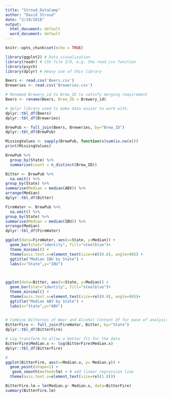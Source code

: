 ```yaml
---
title: "Stroud_DataCamp"
author: "David Stroud"
date: "2/19/2018"
output:
  html_document: default
  word_document: default
---
```


```r
knitr::opts_chunk$set(echo = TRUE)
```

```r
library(ggplot2) # Data visualization
library(readr) # CSV file I/O, e.g. the read_csv function
library(psych)
library(dplyr) # Heavy use of this library
```

```r
Beers <- read.csv('Beers.csv')
Breweries <- read.csv('Breweries.csv')
```

```r
# Renamed Brewery_id to Brew_ID to satisfy merging requirement
Beers <- rename(Beers, Brew_ID = Brewery_id)
```

```r
# dplyr library used to make data easier to work with.
dplyr::tbl_df(Beers)
dplyr::tbl_df(Breweries)
```

```r
BrewPub <- full_join(Beers, Breweries, by="Brew_ID")
dplyr::tbl_df(BrewPub)
```

```r
MissingValues <- sapply(BrewPub, function(x)sum(is.na(x)))
print(MissingValues)
```

```r
BrewPub %>%
  group_by(State) %>%
  summarise(count = n_distinct(Brew_ID))
```

```r
Bitter <- BrewPub %>%
  na.omit() %>%
group_by(State) %>%
summarise(Median = median(ABV)) %>%
arrange(Median)
dplyr::tbl_df(Bitter)
```

```r
FireWater <- BrewPub %>%
  na.omit() %>%
group_by(State) %>%
summarise(Median = median(IBU)) %>%
arrange(Median)
dplyr::tbl_df(FireWater)
```

```r
ggplot(data=FireWater, aes(x=State, y=Median)) +
  geom_bar(stat="identity", fill="steelblue")+
  theme_minimal() +
  theme(axis.text.x=element_text(size=rel(0.8), angle=90)) +
  ggtitle("Median IBU by State") +
  labs(x="State",y="IBU")

  
```



```r
ggplot(data=Bitter, aes(x=State, y=Median)) +
  geom_bar(stat="identity", fill="steelblue")+
  theme_minimal() +
  theme(axis.text.x=element_text(size=rel(0.8), angle=90))+
  ggtitle("Median ABV by State") +
  labs(x="State",y="ABV")
  
```

```r
# Combine Bitternes of Beer and Alcohol Content df for ease of analysis
BitterFire <- full_join(FireWater, Bitter, by="State")
dplyr::tbl_df(BitterFire)
```

```r
# Log transform to allow a better fit for the data
BitterFire$Median.x <- log(BitterFire$Median.x)
dplyr::tbl_df(BitterFire)
```

```r
# 
ggplot(BitterFire, aes(x=Median.x, y= Median.y)) +
  geom_point(shape=1) +
   geom_smooth(method=lm) + # add linear regression line
  theme(axis.text.x=element_text(size=rel(1.0)))
```

```r
BitterFire.lm = lm(Median.y~ Median.x, data=BitterFire)
summary(BitterFire.lm)
```


